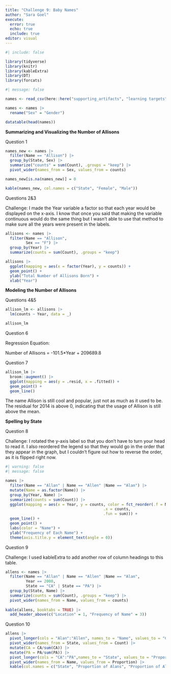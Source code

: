 ```yaml
---
title: "Challenge 9: Baby Names"
author: "Sara Goel"
execute:
  error: true
  echo: true
  include: true
editor: visual
---
```


```r
#| include: false

library(tidyverse)
library(knitr)
library(kableExtra)
library(DT)
library(forcats)
```

```r
#| message: false

names <- read_csv(here::here("supporting_artifacts", "learning targets", "StateNames_A.csv"))
```

```r
names <- names |> 
  rename("Sex" = "Gender")

datatable(head(names))
```

**Summarizing and Visualizing the Number of Allisons**

Question 1

```r
names_new <- names |> 
  filter(Name == "Allison") |> 
  group_by(State, Sex) |> 
  summarize("counts" = sum(Count), .groups = "keep") |> 
  pivot_wider(names_from = Sex, values_from = counts)

names_new[is.na(names_new)] = 0

kable(names_new, col.names = c("State", "Female", "Male"))
```

Questions 2&3

Challenge: I made the Year variable a factor so that each year would be displayed on the x-axis. I know that once you said that making the variable continuous would do the same thing but I wasn't able to use that method to make sure all the years were present in the labels.

```r
allisons <- names |> 
  filter(Name == "Allison",
         Sex == "F") |> 
  group_by(Year) |> 
  summarize(counts = sum(Count), .groups = "keep")

allisons |> 
  ggplot(mapping = aes(x = factor(Year), y = counts)) +
  geom_point() +
  ylab("Total Number of Allisons Born") +
  xlab("Year")
```

**Modeling the Number of Allisons**

Questions 4&5

```r
allison_lm <- allisons |> 
  lm(counts ~ Year, data = _)

allison_lm
```

Question 6

Regression Equation:

Number of Allisons = -101.5\*Year + 209689.8

Question 7

```r
allison_lm |> 
  broom::augment() |> 
  ggplot(mapping = aes(y = .resid, x = .fitted)) +
  geom_point() +
  geom_line()
```

The name Allison is still cool and popular, just not as much as it used to be. The residual for 2014 is above 0, indicating that the usage of Allison is still above the mean.

**Spelling by State**

Question 8

Challenge: I rotated the y-axis label so that you don't have to turn your head to read it. I also reordered the legend so that they would go in the order that they appear in the graph, but I couldn't figure out how to reverse the order, as it is flipped right now.

```r
#| warning: false
#| message: false

names |> 
  filter(Name == "Allan" | Name == "Allen" |Name == "Alan") |> 
  mutate(Name = as.factor(Name)) |> 
  group_by(Year, Name) |> 
  summarize(counts = sum(Count)) |> 
  ggplot(mapping = aes(x = Year, y = counts, color = fct_reorder(.f = Name,
                                           .x = counts,
                                           .fun = sum))) +
  geom_line() +
  geom_point() +
  labs(color = "Name") +
  ylab("Frequency of Each Name") +
  theme(axis.title.y = element_text(angle = 0))
```

Question 9

Challenge: I used kableExtra to add another row of column headings to this table.

```r
allens <- names |> 
  filter(Name == "Allan" | Name == "Allen" |Name == "Alan",
         Year == 2000,
         State == "CA" | State == "PA") |> 
  group_by(State, Name) |> 
  summarize(counts = sum(Count), .groups = "keep") |> 
  pivot_wider(names_from = Name, values_from = counts) 
  
kable(allens, booktabs = TRUE) |> 
  add_header_above(c("Location" = 1, "Frequency of Name" = 3))
```

Question 10

```r
allens |> 
  pivot_longer(cols = "Alan":"Allen", names_to = "Name", values_to = "Count") |> 
  pivot_wider(names_from = State, values_from = Count) |> 
  mutate(CA = CA/sum(CA)) |> 
  mutate(PA = PA/sum(PA)) |> 
  pivot_longer(cols = "CA":"PA",names_to = "State", values_to = "Proportion") |> 
  pivot_wider(names_from = Name, values_from = Proportion) |> 
  kable(col.names = c("State", "Proportion of Alans", "Proportion of Allans", "Proportion of Allens"))
```
